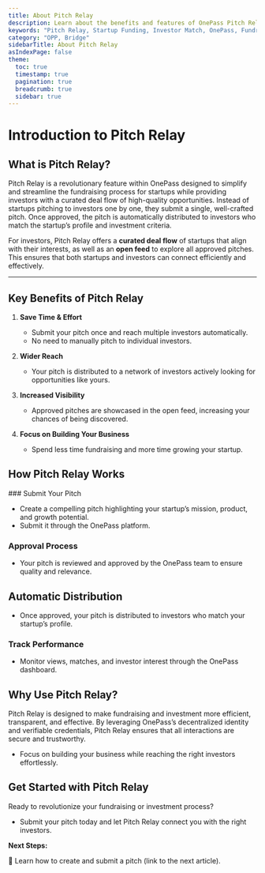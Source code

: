 ```yaml
---
title: About Pitch Relay
description: Learn about the benefits and features of OnePass Pitch Relay for startups and investors.
keywords: "Pitch Relay, Startup Funding, Investor Match, OnePass, Fundraising"
category: "OPP, Bridge"
sidebarTitle: About Pitch Relay
asIndexPage: false
theme:
  toc: true
  timestamp: true
  pagination: true
  breadcrumb: true
  sidebar: true
---
```


# Introduction to Pitch Relay

## What is Pitch Relay?

Pitch Relay is a revolutionary feature within OnePass designed to simplify and streamline the fundraising process for startups while providing investors with a curated deal flow of high-quality opportunities. Instead of startups pitching to investors one by one, they submit a single, well-crafted pitch. Once approved, the pitch is automatically distributed to investors who match the startup’s profile and investment criteria.  

For investors, Pitch Relay offers a **curated deal flow** of startups that align with their interests, as well as an **open feed** to explore all approved pitches. This ensures that both startups and investors can connect efficiently and effectively.  

---

## Key Benefits of Pitch Relay

1. **Save Time & Effort**  
   - Submit your pitch once and reach multiple investors automatically.  
   - No need to manually pitch to individual investors.  

2. **Wider Reach**  
   - Your pitch is distributed to a network of investors actively looking for opportunities like yours.  

3. **Increased Visibility**  
   - Approved pitches are showcased in the open feed, increasing your chances of being discovered.  

4. **Focus on Building Your Business**  
   - Spend less time fundraising and more time growing your startup.  

## How Pitch Relay Works

<Steps>
### Submit Your Pitch

- Create a compelling pitch highlighting your startup’s mission, product, and growth potential.  
- Submit it through the OnePass platform.  

### Approval Process

- Your pitch is reviewed and approved by the OnePass team to ensure quality and relevance.  

## Automatic Distribution

- Once approved, your pitch is distributed to investors who match your startup’s profile.  

### Track Performance

- Monitor views, matches, and investor interest through the OnePass dashboard.

</Steps>

## Why Use Pitch Relay?

Pitch Relay is designed to make fundraising and investment more efficient, transparent, and effective. By leveraging OnePass’s decentralized identity and verifiable credentials, Pitch Relay ensures that all interactions are secure and trustworthy.  

- Focus on building your business while reaching the right investors effortlessly.  

## Get Started with Pitch Relay

Ready to revolutionize your fundraising or investment process?  

- Submit your pitch today and let Pitch Relay connect you with the right investors.  

**Next Steps:**  

🔹 Learn how to create and submit a pitch (link to the next article).  
